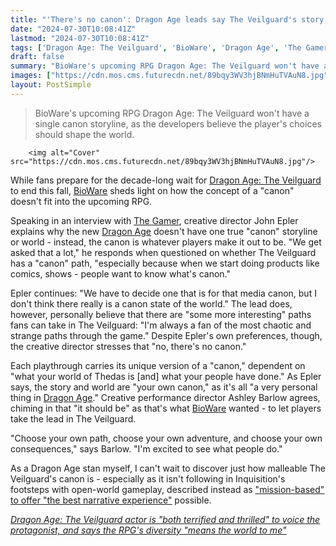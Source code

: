 ```yaml
---
title: "'There's no canon': Dragon Age leads say The Veilguard's story and world are 'a very personal thing,' dependent on 'what your world of Thedas is'"
date: "2024-07-30T10:08:41Z"
lastmod: "2024-07-30T10:08:41Z"
tags: ['Dragon Age: The Veilguard', 'BioWare', 'Dragon Age', 'The Gamer', 'Dragon Age: Inquisition']
draft: false
summary: "BioWare's upcoming RPG Dragon Age: The Veilguard won't have a single canon storyline, as the developers believe the player's choices should shape the world."
images: ["https://cdn.mos.cms.futurecdn.net/89bqy3WV3hjBNmHuTVAuN8.jpg"]
layout: PostSimple
---
```

> BioWare's upcoming RPG Dragon Age: The Veilguard won't have a single canon storyline, as the developers believe the player's choices should shape the world.


        <img alt="Cover" src="https://cdn.mos.cms.futurecdn.net/89bqy3WV3hjBNmHuTVAuN8.jpg"/>
        
While fans prepare for the decade-long wait for [<u>Dragon Age: The Veilguard</u>](https://www.gamesradar.com/dragon-age-4-confirmed-release-date-solas-wishlist-news/) to end this fall, [<u>BioWare</u>](https://www.gamesradar.com/tag/bioware/) sheds light on how the concept of a "canon" doesn't fit into the upcoming RPG. 

Speaking in an interview with [<u>The Gamer</u>](https://www.youtube.com/watch?v=S94JyK-F8KA&ab_channel=TheGamer), creative director John Epler explains why the new [<u>Dragon Age</u>](https://www.gamesradar.com/tag/dragon-age/) doesn't have one true "canon" storyline or world - instead, the canon is whatever players make it out to be. "We get asked that a lot," he responds when questioned on whether The Veilguard has a "canon" path, "especially because when we start doing products like comics, shows - people want to know what's canon."

Epler continues: "We have to decide one that is for that media canon, but I don't think there really is a canon state of the world." The lead does, however, personally believe that there are "some more interesting" paths fans can take in The Veilguard: "I'm always a fan of the most chaotic and strange paths through the game." Despite Epler's own preferences, though, the creative director stresses that "no, there's no canon."

Each playthrough carries its unique version of a "canon," dependent on "what your world of Thedas is [and] what your people have done." As Epler says, the story and world are "your own canon," as it's all "a very personal thing in [Dragon Age](https://www.gamesradar.com/tag/dragon-age/)." Creative performance director Ashley Barlow agrees, chiming in that "it should be" as that's what [BioWare](https://www.gamesradar.com/tag/bioware/) wanted - to let players take the lead in The Veilguard.

"Choose your own path, choose your own adventure, and choose your own consequences," says Barlow. "I'm excited to see what people do." 

As a Dragon Age stan myself, I can't wait to discover just how malleable The Veilguard's canon is - especially as it isn't following in Inquisition's footsteps with open-world gameplay, described instead as [<u>"mission-based" to offer "the best narrative experience"</u>](https://www.gamesradar.com/games/dragon-age/dragon-age-isnt-following-in-inquisitions-footsteps-as-the-veilguard-wont-be-open-world-after-all-instead-the-devs-say-the-new-rpg-is-mission-based-to-offer-the-best-narrative-experience/) possible.

[<u><em>Dragon Age: The Veilguard actor is "both terrified and thrilled" to voice the protagonist, and says the RPG's diversity "means the world to me"</em></u>](https://www.gamesradar.com/games/dragon-age/dragon-age-the-veilguard-actor-is-both-terrified-and-thrilled-to-voice-the-protagonist-and-says-the-rpgs-diversity-means-the-world-to-me/)
        